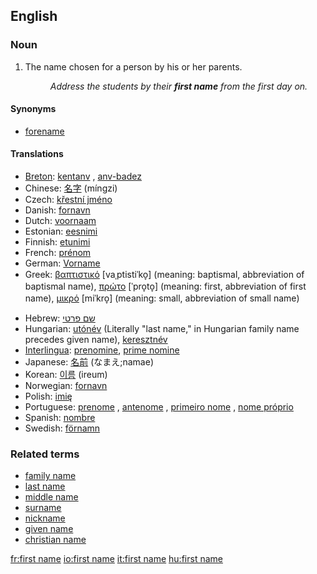 ==English==

===Noun===
{{en-noun|sg=[[first]] [[name]]}}

# The name chosen for a person by his or her parents.
#:''Address the students by their '''first name''' from the first day on.''

====Synonyms====
*[[forename]]

====Translations====
{{top}}
*[[Breton]]: [[kentanv]] {{m}}, [[anv-badez]] {{m}}
*Chinese: [[名字]] (míngzi)
*Czech: [[křestní jméno]] {{n}}
*Danish: [[fornavn]] {{n}}
*Dutch: [[voornaam]] {{m}}
*Estonian: [[eesnimi]]
*Finnish: [[etunimi]]
*French: [[prénom]] {{m}}
*German: [[Vorname]] {{m}}
*Greek: [[βαπτιστικό]] [vaˌptistiˈko̞] {{n}} (meaning: baptismal, abbreviation of baptismal name), [[πρώτο]] [ˈpro̞to̞] {{n}} (meaning: first, abbreviation of first name), [[μικρό]] [miˈkro̞] {{n}} (meaning: small, abbreviation of small name)
{{mid}}
*Hebrew: [[שם פרטי]]
*Hungarian: [[utónév]] (Literally "last name," in Hungarian family name precedes given name), [[keresztnév]]
*[[Interlingua]]: [[prenomine]], [[prime nomine]]
*Japanese: [[名前]] (なまえ;namae)
*Korean: [[이름]] (ireum)
*Norwegian: [[fornavn]] {{n}}
*Polish: [[imię]] {{n}}
*Portuguese: [[prenome]] {{m}}, [[antenome]] {{m}}, [[primeiro nome]] {{m}}, [[nome próprio]] {{m}}
*Spanish: [[nombre]]
*Swedish: [[förnamn]]
{{bottom}}

===Related terms===
*[[family name]]
*[[last name]]
*[[middle name]]
*[[surname]]
*[[nickname]]
*[[given name]]
*[[christian name]]

[[fr:first name]]
[[io:first name]]
[[it:first name]]
[[hu:first name]]